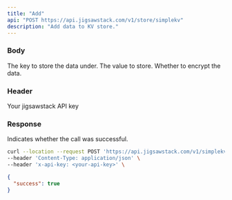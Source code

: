 ```yaml
---
title: "Add"
api: "POST https://api.jigsawstack.com/v1/store/simplekv"
description: "Add data to KV store."
---
```


### Body

<ParamField body="key" type="string" required>
  The key to store the data under.
</ParamField>

<ParamField body="value" type="string" required>
  The value to store.
</ParamField>

<ParamField body="encrypt" type="boolean">
  Whether to encrypt the data.
</ParamField>

### Header

<ParamField header="x-api-key" type="string" required>
  Your jigsawstack API key
</ParamField>

### Response

<ResponseField name="success" type="boolean">
  Indicates whether the call was successful.
</ResponseField>

<RequestExample>

```bash Example Request
curl --location --request POST 'https://api.jigsawstack.com/v1/simplekv' \
--header 'Content-Type: application/json' \
--header 'x-api-key: <your-api-key>' \
```

</RequestExample>

<ResponseExample>

```json Response
{
  "success": true
}
```

</ResponseExample>
